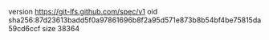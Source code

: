 version https://git-lfs.github.com/spec/v1
oid sha256:87d23613badd5f0a97861696b8f2a95d571e873b8b54bf4be75815da59cd6ccf
size 38364
